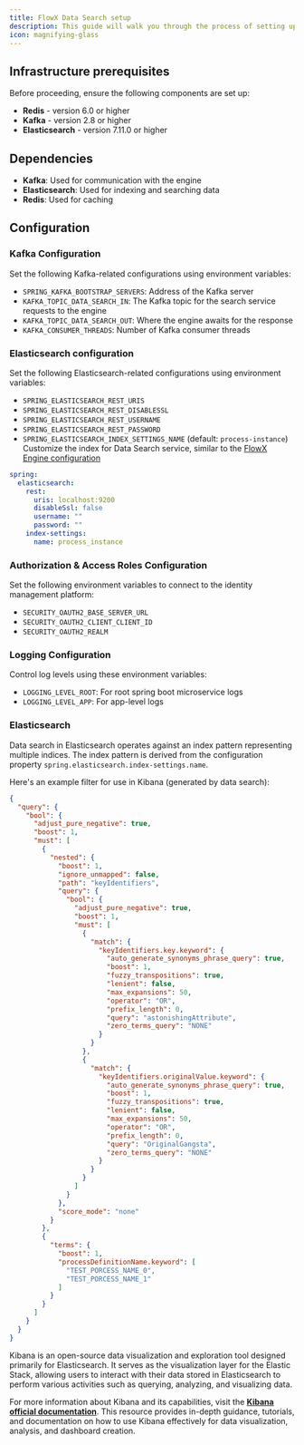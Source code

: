 ```yaml
---
title: FlowX Data Search setup
description: This guide will walk you through the process of setting up the Data Search service using a Docker image.
icon: magnifying-glass
---
```



## Infrastructure prerequisites

Before proceeding, ensure the following components are set up:

* **Redis** - version 6.0 or higher 
* **Kafka** - version 2.8 or higher
* **Elasticsearch** - version 7.11.0 or higher

## Dependencies

* **Kafka**: Used for communication with the engine
* **Elasticsearch**: Used for indexing and searching data
* **Redis**: Used for caching

## Configuration

### Kafka Configuration

Set the following Kafka-related configurations using environment variables:

* `SPRING_KAFKA_BOOTSTRAP_SERVERS`: Address of the Kafka server
* `KAFKA_TOPIC_DATA_SEARCH_IN`: The Kafka topic for the search service requests to the engine
* `KAFKA_TOPIC_DATA_SEARCH_OUT`: Where the engine awaits for the response
* `KAFKA_CONSUMER_THREADS`: Number of Kafka consumer threads

### Elasticsearch configuration

Set the following Elasticsearch-related configurations using environment variables:

* `SPRING_ELASTICSEARCH_REST_URIS` 
* `SPRING_ELASTICSEARCH_REST_DISABLESSL` 
* `SPRING_ELASTICSEARCH_REST_USERNAME`
* `SPRING_ELASTICSEARCH_REST_PASSWORD`
* `SPRING_ELASTICSEARCH_INDEX_SETTINGS_NAME` (default: `process-instance`) Customize the index for Data Search service, similar to the [FlowX Engine configuration](./flowx-engine-setup-guide/configuring-elasticsearch-indexing/)

```yaml
spring:
  elasticsearch:
    rest:
      uris: localhost:9200
      disableSsl: false
      username: ""
      password: ""
    index-settings:
      name: process_instance
```

### Authorization & Access Roles Configuration

Set the following environment variables to connect to the identity management platform:

* `SECURITY_OAUTH2_BASE_SERVER_URL`
* `SECURITY_OAUTH2_CLIENT_CLIENT_ID`
* `SECURITY_OAUTH2_REALM`

### Logging Configuration

Control log levels using these environment variables:

* `LOGGING_LEVEL_ROOT`: For root spring boot microservice logs
* `LOGGING_LEVEL_APP`: For app-level logs

### Elasticsearch 

Data search in Elasticsearch operates against an index pattern representing multiple indices. The index pattern is derived from the configuration property `spring.elasticsearch.index-settings.name`.

Here's an example filter for use in Kibana (generated by data search):

```json
{
  "query": {
    "bool": {
      "adjust_pure_negative": true,
      "boost": 1,
      "must": [
        {
          "nested": {
            "boost": 1,
            "ignore_unmapped": false,
            "path": "keyIdentifiers",
            "query": {
              "bool": {
                "adjust_pure_negative": true,
                "boost": 1,
                "must": [
                  {
                    "match": {
                      "keyIdentifiers.key.keyword": {
                        "auto_generate_synonyms_phrase_query": true,
                        "boost": 1,
                        "fuzzy_transpositions": true,
                        "lenient": false,
                        "max_expansions": 50,
                        "operator": "OR",
                        "prefix_length": 0,
                        "query": "astonishingAttribute",
                        "zero_terms_query": "NONE"
                      }
                    }
                  },
                  {
                    "match": {
                      "keyIdentifiers.originalValue.keyword": {
                        "auto_generate_synonyms_phrase_query": true,
                        "boost": 1,
                        "fuzzy_transpositions": true,
                        "lenient": false,
                        "max_expansions": 50,
                        "operator": "OR",
                        "prefix_length": 0,
                        "query": "OriginalGangsta",
                        "zero_terms_query": "NONE"
                      }
                    }
                  }
                ]
              }
            },
            "score_mode": "none"
          }
        },
        {
          "terms": {
            "boost": 1,
            "processDefinitionName.keyword": [
              "TEST_PORCESS_NAME_0",
              "TEST_PORCESS_NAME_1"
            ]
          }
        }
      ]
    }
  }
}
```
<Info>
Kibana is an open-source data visualization and exploration tool designed primarily for Elasticsearch. It serves as the visualization layer for the Elastic Stack, allowing users to interact with their data stored in Elasticsearch to perform various activities such as querying, analyzing, and visualizing data.

For more information about Kibana and its capabilities, visit the [**Kibana official documentation**](https://www.elastic.co/guide/en/kibana/current/index.html). This resource provides in-depth guidance, tutorials, and documentation on how to use Kibana effectively for data visualization, analysis, and dashboard creation.
</Info>